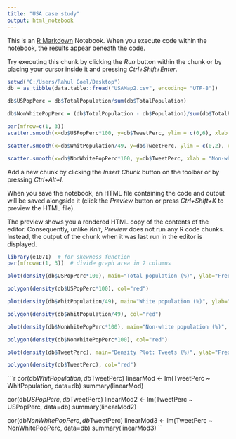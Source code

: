---
title: "USA case study"
output: html_notebook
---

This is an [R Markdown](http://rmarkdown.rstudio.com) Notebook. When you execute code within the notebook, the results appear beneath the code. 

Try executing this chunk by clicking the *Run* button within the chunk or by placing your cursor inside it and pressing *Ctrl+Shift+Enter*. 

```{r}
setwd("C:/Users/Rahul Goel/Desktop")
db = as_tibble(data.table::fread("USAMap2.csv", encoding= "UTF-8"))

db$USPopPerc = db$TotalPopulation/sum(db$TotalPopulation)

db$NonWhitePopPerc = (db$TotalPopulation - db$Population)/sum(db$TotalPopulation)

par(mfrow=c(1, 3))
scatter.smooth(x=db$USPopPerc*100, y=db$TweetPerc, ylim = c(0,6), xlab = "Total population (%)", ylab = "Tweets (%)",font.lab=2, main="Tweets ~ Total population (USA)")

scatter.smooth(x=db$WhitPopulation/49, y=db$TweetPerc, ylim = c(0,2), xlab = "White population (%)", ylab = "Tweets (%)",font.lab=2, main="Tweets ~ White population (USA)")

scatter.smooth(x=db$NonWhitePopPerc*100, y=db$TweetPerc, xlab = "Non-white population (%)", ylab = "Tweets (%)",font.lab=2, main="Tweets ~ Non-white population (USA)")
```

Add a new chunk by clicking the *Insert Chunk* button on the toolbar or by pressing *Ctrl+Alt+I*.

When you save the notebook, an HTML file containing the code and output will be saved alongside it (click the *Preview* button or press *Ctrl+Shift+K* to preview the HTML file).

The preview shows you a rendered HTML copy of the contents of the editor. Consequently, unlike *Knit*, *Preview* does not run any R code chunks. Instead, the output of the chunk when it was last run in the editor is displayed.
```{r}
library(e1071)  # for skewness function
par(mfrow=c(1, 3))  # divide graph area in 2 columns

plot(density(db$USPopPerc*100), main="Total population (%)", ylab="Frequency", sub=paste("Skewness:", round(e1071::skewness(db$USPopPerc*100), 2)))  # density plot for 'speed'

polygon(density(db$USPopPerc*100), col="red")

plot(density(db$WhitPopulation/49), main="White population (%)", ylab="Frequency", sub=paste("Skewness:", round(e1071::skewness(db$WhitPopulation/49), 2)))  # density plot for 'speed'

polygon(density(db$WhitPopulation/49), col="red")

plot(density(db$NonWhitePopPerc*100), main="Non-white population (%)", ylab="Frequency", sub=paste("Skewness:", round(e1071::skewness(db$NonWhitePopPerc*100), 2)))  # density plot for 'speed'

polygon(density(db$NonWhitePopPerc*100), col="red")

```

```{r}

plot(density(db$TweetPerc), main="Density Plot: Tweets (%)", ylab="Frequency", xlim = c(-0.5,7), sub=paste("Skewness:", round(e1071::skewness(db$TweetPerc), 2)))  # density plot for 'dist'

polygon(density(db$TweetPerc), col="red")
```

```{r}
cor(db$WhitPopulation, db$TweetPerc)
linearMod <- lm(TweetPerc ~ WhitPopulation, data=db)
summary(linearMod)

cor(db$USPopPerc, db$TweetPerc)
linearMod2 <- lm(TweetPerc ~ USPopPerc, data=db)
summary(linearMod2)

cor(db$NonWhitePopPerc, db$TweetPerc)
linearMod3 <- lm(TweetPerc ~ NonWhitePopPerc, data=db)
summary(linearMod3)
``
